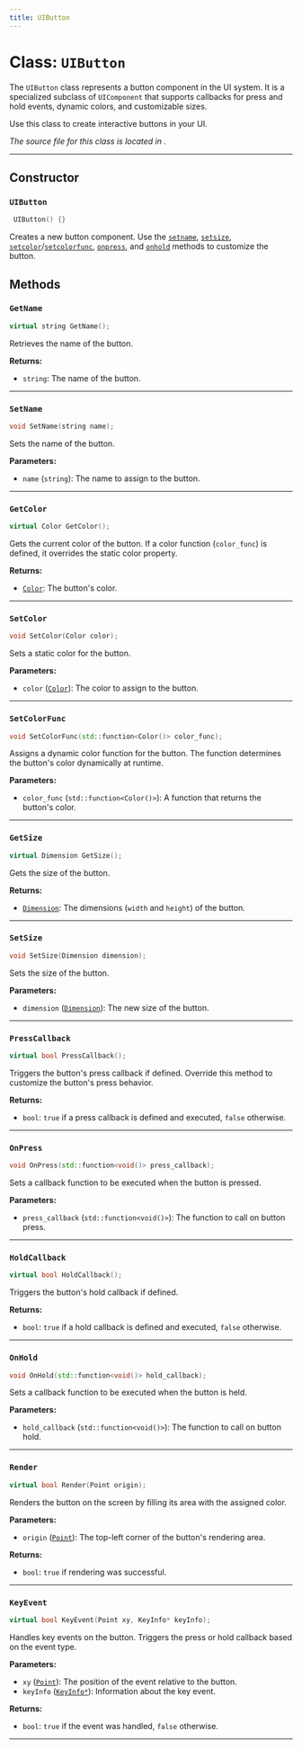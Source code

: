 ```yaml
---
title: UIButton
---
```


# Class: `UIButton`

The `UIButton` class represents a button component in the UI system. It is a specialized subclass of `UIComponent` that supports callbacks for press and hold events, dynamic colors, and customizable sizes.

Use this class to create interactive buttons in your UI.

*The source file for this class is located in <GithubLink path="os/ui/UIComponents/UIButton.h"/>.*

---

## Constructor

### `UIButton`

```cpp
 UIButton() {}
```

Creates a new button component. 
Use the [`setname`](#setname), [`setsize`](#setsize), [`setcolor`](#setcolor)/[`setcolorfunc`](#setcolorfunc), [`onpress`](#onpress), and [`onhold`](#onhold) methods to customize the button.

## Methods

### `GetName`
```cpp
virtual string GetName();
```
Retrieves the name of the button.

**Returns:**
- `string`: The name of the button.

---

### `SetName`
```cpp
void SetName(string name);
```
Sets the name of the button.

**Parameters:**
- `name` (`string`): The name to assign to the button.

---

### `GetColor`
```cpp
virtual Color GetColor();
```
Gets the current color of the button. If a color function (`color_func`) is defined, it overrides the static color property.

**Returns:**
- [`Color`](../../Types/Color/): The button's color.

---

### `SetColor`
```cpp
void SetColor(Color color);
```
Sets a static color for the button.

**Parameters:**
- `color` ([`Color`](../../Types/Color/)): The color to assign to the button.

---

### `SetColorFunc`
```cpp
void SetColorFunc(std::function<Color()> color_func);
```
Assigns a dynamic color function for the button. The function determines the button's color dynamically at runtime.

**Parameters:**
- `color_func` (`std::function<Color()>`): A function that returns the button's color.

---

### `GetSize`
```cpp
virtual Dimension GetSize();
```
Gets the size of the button.

**Returns:**
- [`Dimension`](../../Types/Dimension/): The dimensions (`width` and `height`) of the button.

---

### `SetSize`
```cpp
void SetSize(Dimension dimension);
```
Sets the size of the button.

**Parameters:**
- `dimension` ([`Dimension`](../../Types/Dimension/)): The new size of the button.

---

### `PressCallback`
```cpp
virtual bool PressCallback();
```
Triggers the button's press callback if defined. Override this method to customize the button's press behavior.

**Returns:**
- `bool`: `true` if a press callback is defined and executed, `false` otherwise.

---

### `OnPress`
```cpp
void OnPress(std::function<void()> press_callback);
```
Sets a callback function to be executed when the button is pressed.

**Parameters:**
- `press_callback` (`std::function<void()>`): The function to call on button press.

---

### `HoldCallback`
```cpp
virtual bool HoldCallback();
```
Triggers the button's hold callback if defined.

**Returns:**
- `bool`: `true` if a hold callback is defined and executed, `false` otherwise.

---

### `OnHold`
```cpp
void OnHold(std::function<void()> hold_callback);
```
Sets a callback function to be executed when the button is held.

**Parameters:**
- `hold_callback` (`std::function<void()>`): The function to call on button hold.

---

### `Render`
```cpp
virtual bool Render(Point origin);
```
Renders the button on the screen by filling its area with the assigned color.

**Parameters:**
- `origin` ([`Point`](../../Types/Point/)): The top-left corner of the button's rendering area.

**Returns:**
- `bool`: `true` if rendering was successful.

---

### `KeyEvent`
```cpp
virtual bool KeyEvent(Point xy, KeyInfo* keyInfo);
```
Handles key events on the button. Triggers the press or hold callback based on the event type.

**Parameters:**
- `xy` ([`Point`](../../Types/Point/)): The position of the event relative to the button.
- `keyInfo` ([`KeyInfo*`](../../Types/KeyInfo/)): Information about the key event.

**Returns:**
- `bool`: `true` if the event was handled, `false` otherwise.

---